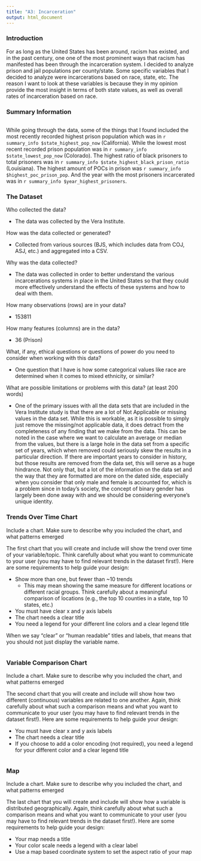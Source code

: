 ```yaml
---
title: "A3: Incarceration"
output: html_document
---
```


### Introduction

For as long as the United States has been around, racism has existed, and in the past century, one one of the most prominent ways that racism has manifested has been through the incarceration system. I decided to analyze prison and jail populations per county/state. Some specific variables that I decided to analyze were incarcerations based on race, state, etc. The reason I want to look at these variables is because they in my opinion provide the most insight in terms of both state values, as well as overall rates of incarceration based on race.

### Summary Information

```r
```

While going through the data, some of the things that I found included the most recently recorded highest prison population which was in `r summary_info $state_highest_pop_now` (California). While the lowest most recent recorded prison population was in `r summary_info $state_lowest_pop_now` (Colorado). The highest ratio of black prisoners to total prisoners was in `r summary_info $state_highest_black_prison_ratio` (Louisiana). The highest amount of POCs in prison was `r summary_info $highest_poc_prison_pop`. And the year with the most prisoners incarcerated was in `r summary_info $year_highest_prisoners`.


### The Dataset

Who collected the data?  

- The data was collected by the Vera Institute.

How was the data collected or generated?  

- Collected from various sources (BJS, which includes data from COJ, ASJ, etc.) and aggregated into a CSV.

Why was the data collected?  

- The data was collected in order to better understand the various incarcerations systems in place in the United States so that they could more effectively understand the effects of these systems and how to deal with them.

How many observations (rows) are in your data?  

- 153811

How many features (columns) are in the data?  

- 36 (Prison)

What, if any, ethical questions or questions of power do you need to consider when working with this data? 

- One question that I have is how some categorical values like race are determined when it comes to mixed ethnicity, or similar?

What are possible limitations or problems with this data?   (at least 200 words)

- One of the primary issues with all the data sets that are included in the Vera Institute study is that there are a lot of Not Applicable or missing values in the data set. While this is workable, as it is possible to simply just remove the missing/not applicable data, it does detract from the completeness of any finding that we make from the data. This can be noted in the case where we want to calculate an average or median from the values, but there is a large hole in the data set from a specific set of years, which when removed could seriously skew the results in a particular direction. If there are important years to consider in history, but those results are removed from the data set, this will serve as a huge hindrance. Not only that, but a lot of the information on the data set and the way that they are formatted are more on the dated side, especially when you consider that only male and female is accounted for, which is a problem since in today’s society, the concept of binary gender has largely been done away with and we should be considering everyone’s unique identity.


### Trends Over Time Chart

Include a chart. Make sure to describe why you included the chart, and what patterns emerged

The first chart that you will create and include will show the trend over time of your variable/topic. Think carefully about what you want to communicate to your user (you may have to find relevant trends in the dataset first!). Here are some requirements to help guide your design:

- Show more than one, but fewer than ~10 trends
  - This may mean showing the same measure for different locations or different racial groups. Think carefully about a meaningful comparison of locations (e.g., the top 10 counties in a state, top 10 states, etc.)
- You must have clear x and y axis labels
- The chart needs a clear title 
- You need a legend for your different line colors and a clear legend title

When we say "clear" or "human readable" titles and labels, that means that you should not just display the variable name.


```r
```

### Variable Comparison Chart

Include a chart. Make sure to describe why you included the chart, and what patterns emerged

The second chart that you will create and include will show how two different (continuous) variables are related to one another. Again, think carefully about what such a comparison means and what you want to communicate to your user (you may have to find relevant trends in the dataset first!). Here are some requirements to help guide your design:

- You must have clear x and y axis labels
- The chart needs a clear title 
- If you choose to add a color encoding (not required), you need a legend for your different color and a clear legend title

```r
```

### Map

Include a chart. Make sure to describe why you included the chart, and what patterns emerged

The last chart that you will create and include will show how a variable is distributed geographically. Again, think carefully about what such a comparison means and what you want to communicate to your user (you may have to find relevant trends in the dataset first!). Here are some requirements to help guide your design:

- Your map needs a title
- Your color scale needs a legend with a clear label
- Use a map based coordinate system to set the aspect ratio of your map

```r
```


